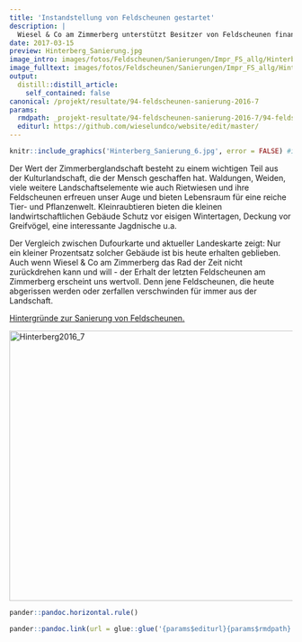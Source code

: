 ```yaml
---
title: 'Instandstellung von Feldscheunen gestartet'
description: |
  Wiesel & Co am Zimmerberg unterstützt Besitzer von Feldscheunen finanziell, ideell und wo möglich auch handwerklich, wenn sie beabsichtigen ihre traditionelle Streuhütte oder ein vergleichbares Objekt baulich zu unterhalten. Dachschäden, sich senkende Fundamentsteine und Einwachsen von Gehölzen führen in wenigen Jahren zu Schäden, die diese kleinen Objekte bald substanziell betreffen. Im Frühjahr 2017 konnten erste Sanierungen starten. Sehen Sie dazu erste Impressionen und erfahren sie die Gründe für das Engagement der Besitzer und unseres Projekts. 
date: 2017-03-15
preview: Hinterberg_Sanierung.jpg
image_intro: images/fotos/Feldscheunen/Sanierungen/Impr_FS_allg/Hinterberg_Sanierung.jpg
image_fulltext: images/fotos/Feldscheunen/Sanierungen/Impr_FS_allg/Hinterberg_Sanierung_6.jpg
output:
  distill::distill_article:
    self_contained: false
canonical: /projekt/resultate/94-feldscheunen-sanierung-2016-7
params:
  rmdpath: _projekt-resultate/94-feldscheunen-sanierung-2016-7/94-feldscheunen-sanierung-2016-7.Rmd
  editurl: https://github.com/wieselundco/website/edit/master/
---
```



```r
knitr::include_graphics('Hinterberg_Sanierung_6.jpg', error = FALSE) #images/fotos/Feldscheunen/Sanierungen/Impr_FS_allg/Hinterberg_Sanierung_6.jpg
```

Der Wert der Zimmerberglandschaft besteht zu einem wichtigen Teil aus
der Kulturlandschaft, die der Mensch geschaffen hat. Waldungen, Weiden,
viele weitere Landschaftselemente wie auch Rietwiesen und ihre
Feldscheunen erfreuen unser Auge und bieten Lebensraum für eine reiche
Tier- und Pflanzenwelt. Kleinraubtieren bieten die kleinen
landwirtschaftlichen Gebäude Schutz vor eisigen Wintertagen, Deckung vor
Greifvögel, eine interessante Jagdnische u.a. 

Der Vergleich zwischen Dufourkarte und aktueller Landeskarte zeigt: Nur
ein kleiner Prozentsatz solcher Gebäude ist bis heute erhalten
geblieben. Auch wenn Wiesel & Co am Zimmerberg das Rad der Zeit nicht
zurückdrehen kann und will - der Erhalt der letzten Feldscheunen am
Zimmerberg erscheint uns wertvoll. Denn jene Feldscheunen, die heute
abgerissen werden oder zerfallen verschwinden für immer aus der
Landschaft. 

[Hintergründe zur Sanierung von
Feldscheunen.](http://www.wieselundco.ch/projekt/massnahmen/62-wir-unterstuetzen-die-instanstellung-von-feldscheunen) 

<!-- {gallery}fotos/Feldscheunen/Sanierungen/Hinterberg2016\_7{/gallery} -->

<a data-flickr-embed="true" href="https://www.flickr.com/photos/193617721@N08/albums/72157719611397442" title="Hinterberg2016_7"><img src="https://live.staticflickr.com/65535/51341174139_0a2e069c20_z.jpg" width="640" height="480" alt="Hinterberg2016_7"></a><script async src="//embedr.flickr.com/assets/client-code.js" charset="utf-8"></script>

```r
pander::pandoc.horizontal.rule()

pander::pandoc.link(url = glue::glue('{params$editurl}{params$rmdpath}'),text = 'Artikel bearbeiten')
```

<!--http://wieselundco.ch/projekt/resultate/94-feldscheunen-sanierung-2016-7-->

